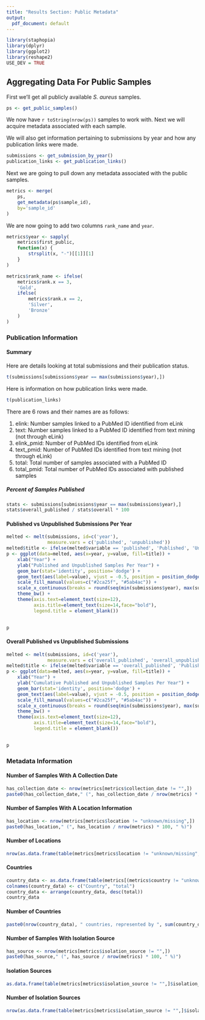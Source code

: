 ```yaml
---
title: "Results Section: Public Metadata"
output:
  pdf_document: default
---
```

```r
library(staphopia)
library(dplyr)
library(ggplot2)
library(reshape2)
USE_DEV = TRUE
```

## Aggregating Data For Public Samples
First we'll get all publicly available *S. aureus* samples.

```r
ps <- get_public_samples()
```

We now have `r toString(nrow(ps))` samples to work with. Next we will acquire
metadata associated with each sample.

We will also get information pertaining to submissions by year and how any publication links were made.
```r
submissions <- get_submission_by_year()
publication_links <- get_publication_links()
```

Next we are going to pull down any metadata associated with the public samples.
```r
metrics <- merge(
    ps, 
    get_metadata(ps$sample_id),
    by='sample_id'
)
```

We are now going to add two columns `rank_name` and `year`.
```r
metrics$year <- sapply(
    metrics$first_public,
    function(x) {
        strsplit(x, "-")[[1]][1]
    }
)

metrics$rank_name <- ifelse(
    metrics$rank.x == 3,
    'Gold',
    ifelse(
        metrics$rank.x == 2,
        'Silver',
        'Bronze'
    )
)
```

### Publication Information

#### Summary
Here are details looking at total submissions and their publication status.
```r
t(submissions[submissions$year == max(submissions$year),])
```

Here is information on how publication links were made.
```r
t(publication_links)
```

There are 6 rows and their names are as follows:

1. elink: Number samples linked to a PubMed ID identified from eLink
2. text: Number samples linked to a PubMed ID identified from text mining (not through eLink)
3. elink_pmid: Number of PubMed IDs identified from eLink
4. text_pmid: Number of PubMed IDs identified from text mining (not through eLink)
5. total: Total number of samples associated with a PubMed ID
6. total_pmid: Total number of PubMed IDs associated with published samples

##### Percent of Samples Published
```r
stats <- submissions[submissions$year == max(submissions$year),]
stats$overall_published / stats$overall * 100
```

#### Published vs Unpublished Submissions Per Year
```r
melted <- melt(submissions, id=c('year'),
               measure.vars = c('published', 'unpublished'))
melted$title <- ifelse(melted$variable == 'published', 'Published', 'Unpublished')
p <- ggplot(data=melted, aes(x=year, y=value, fill=title)) +
    xlab("Year") +
    ylab("Published and Unpublished Samples Per Year") +
    geom_bar(stat='identity', position='dodge') +
    geom_text(aes(label=value), vjust = -0.5, position = position_dodge(.9)) +
    scale_fill_manual(values=c("#2ca25f", "#5ab4ac")) +
    scale_x_continuous(breaks = round(seq(min(submissions$year), max(submissions$year), by = 1),1)) +
    theme_bw() +
    theme(axis.text=element_text(size=12),
          axis.title=element_text(size=14,face="bold"),
          legend.title = element_blank())
    

p
```

#### Overall Published vs Unpublished Submissions
```r
melted <- melt(submissions, id=c('year'),
               measure.vars = c('overall_published', 'overall_unpublished'))
melted$title <- ifelse(melted$variable == 'overall_published', 'Published', 'Unpublished')
p <- ggplot(data=melted, aes(x=year, y=value, fill=title)) +
    xlab("Year") +
    ylab("Cumulative Published and Unpublished Samples Per Year") +
    geom_bar(stat='identity', position='dodge') +
    geom_text(aes(label=value), vjust = -0.5, position = position_dodge(.9)) +
    scale_fill_manual(values=c("#2ca25f", "#5ab4ac")) +
    scale_x_continuous(breaks = round(seq(min(submissions$year), max(submissions$year), by = 1),1)) +
    theme_bw() +
    theme(axis.text=element_text(size=12),
          axis.title=element_text(size=14,face="bold"),
          legend.title = element_blank())
    

p
```


### Metadata Information

#### Number of Samples With A Collection Date
```r
has_collection_date <- nrow(metrics[metrics$collection_date != "",])
paste0(has_collection_date," (", has_collection_date / nrow(metrics) * 100, " %)")
```

#### Number of Samples With A Location Information
```r
has_location <- nrow(metrics[metrics$location != "unknown/missing",])
paste0(has_location," (", has_location / nrow(metrics) * 100, " %)")
```

#### Number of Locations
```r
nrow(as.data.frame(table(metrics[metrics$location != "unknown/missing",]$location)))
```

#### Countries
```r
country_data <- as.data.frame(table(metrics[(metrics$country != "unknown/missing" ) & (metrics$country != ""),]$country))
colnames(country_data) <- c("Country", "total")
country_data <- arrange(country_data, desc(total))
country_data
```

#### Number of Countries
```r
paste0(nrow(country_data), " countries, represented by ", sum(country_data$total), " samples")
```

#### Number of Samples With Isolation Source
```r
has_source <- nrow(metrics[metrics$isolation_source != "",])
paste0(has_source," (", has_source / nrow(metrics) * 100, " %)")
```

#### Isolation Sources
```r
as.data.frame(table(metrics[metrics$isolation_source != "",]$isolation_source))
```

#### Number of Isolation Sources
```r
nrow(as.data.frame(table(metrics[metrics$isolation_source != "",]$isolation_source)))
```
